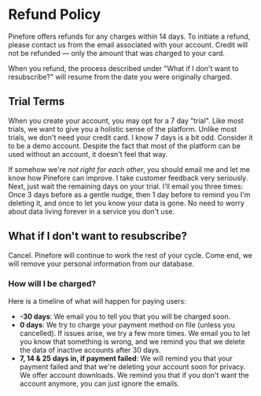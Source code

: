# Refund Policy

Pinefore offers refunds for any charges within 14 days. To initiate a refund, please contact us from the email associated with your account. Credit will not be refunded — only the amount that was charged to your card.

<div class="text-xs color-gray-5 mt--2 mb-1em">When you refund, the process described under "What if I don't want to resubscribe?" will resume from the date you were originally charged.</div>

## Trial Terms

When you create your account, you may opt for a 7 day "trial". Like most trials, we want to give you a holistic sense of the platform. Unlike most trials, we don't need your credit card. I know 7 days is a bit odd. Consider it to be a demo account. Despite the fact that most of the platform can be used without an account, it doesn't feel that way.

If somehow we're *not right for each other*, you should email me and let me know how Pinefore can improve. I take customer feedback very seriously. Next, just wait the remaining days on your trial. I'll email you three times: Once 3 days before as a gentle nudge, then 1 day before to remind you I'm deleting it, and once to let you know your data is gone. No need to worry about data living forever in a service you don't use.

## What if I don't want to resubscribe?

Cancel. Pinefore will continue to work the rest of your cycle. Come end, we will remove your personal information from our database.

### How will I be charged?

Here is a timeline of what will happen for paying users:

- **\-30 days**: We email you to tell you that you will be charged soon.
- **0 days**: We try to charge your payment method on file (unless you cancelled). If issues arise, we try a few more times. We email you to let you know that something is wrong, and we remind you that we delete the data of inactive accounts after 30 days.
- **7, 14 & 25 days in, if payment failed**: We will remind you that your payment failed and that we're deleting your account soon for privacy. We offer account downloads. We remind you that if you don't want the account anymore, you can just ignore the emails.
